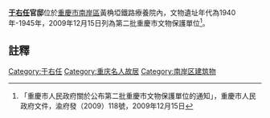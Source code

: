 {{msg:重慶市文物保護單位
|名稱 = 于右任官邸
|編號 = 166
|圖片 = 
|級別 = 6
|分類 = 
|時代 = 1940年-1945年
|地點 = [[南岸區|南岸區]]黃桷埡鐵路療養院內
|坐標 = 
|登錄 = 2009年12月15日
}}
'''[[于右任|于右任]]官邸'''位於[[重慶市|重慶市]][[南岸區|南岸區]]黃桷埡鐵路療養院內，文物遺址年代為1940年-1945年，2009年12月15日列為第二批重慶市文物保護單位<ref>「重慶市人民政府關於公布第二批重慶市文物保護單位的通知」，重慶市人民政府文件，渝府發（2009）118號，2009年12月15日</ref>。

== 註釋 ==
{{reflist}}
{{文物保護單位小作品}}
[[Category:于右任|Category:于右任]]
[[Category:重庆名人故居|Category:重庆名人故居]]
[[Category:南岸区建筑物|Category:南岸区建筑物]]